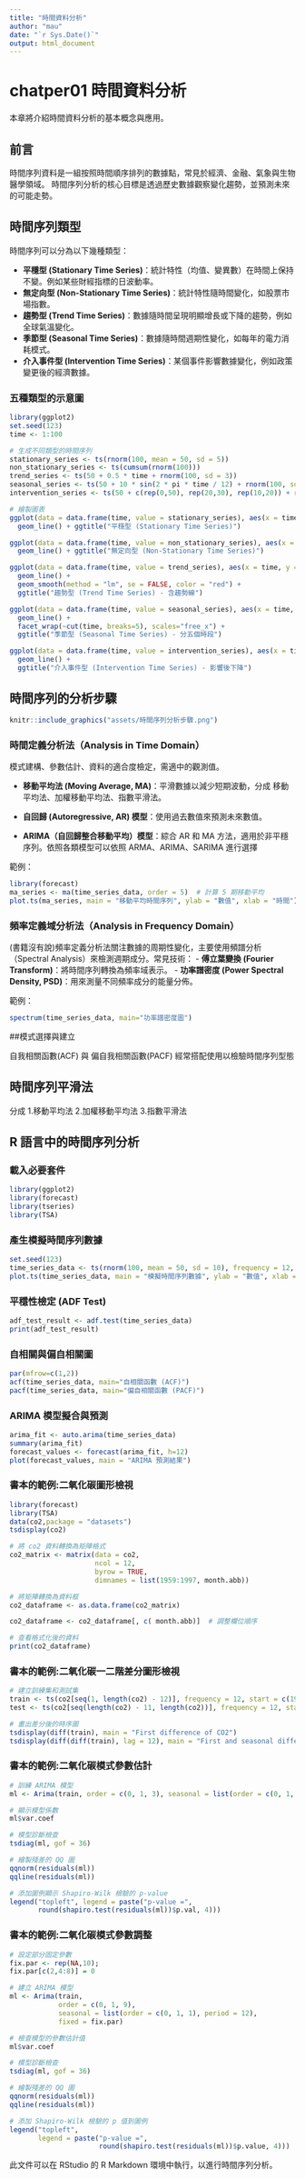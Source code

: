 ```yaml
---
title: "時間資料分析"
author: "mau"
date: "`r Sys.Date()`"
output: html_document
---
```


# chatper01 時間資料分析

本章將介紹時間資料分析的基本概念與應用。

## 前言

時間序列資料是一組按照時間順序排列的數據點，常見於經濟、金融、氣象與生物醫學領域。
時間序列分析的核心目標是透過歷史數據觀察變化趨勢，並預測未來的可能走勢。

## 時間序列類型

時間序列可以分為以下幾種類型：

- **平穩型 (Stationary Time Series)**：統計特性（均值、變異數）在時間上保持不變。例如某些財經指標的日波動率。
- **無定向型 (Non-Stationary Time Series)**：統計特性隨時間變化，如股票市場指數。
- **趨勢型 (Trend Time Series)**：數據隨時間呈現明顯增長或下降的趨勢，例如全球氣溫變化。
- **季節型 (Seasonal Time Series)**：數據隨時間週期性變化，如每年的電力消耗模式。
- **介入事件型 (Intervention Time Series)**：某個事件影響數據變化，例如政策變更後的經濟數據。

### 五種類型的示意圖

```r
library(ggplot2)
set.seed(123)
time <- 1:100

# 生成不同類型的時間序列
stationary_series <- ts(rnorm(100, mean = 50, sd = 5))
non_stationary_series <- ts(cumsum(rnorm(100)))
trend_series <- ts(50 + 0.5 * time + rnorm(100, sd = 3))
seasonal_series <- ts(50 + 10 * sin(2 * pi * time / 12) + rnorm(100, sd = 3))
intervention_series <- ts(50 + c(rep(0,50), rep(20,30), rep(10,20)) + rnorm(100, sd = 3))

# 繪製圖表
ggplot(data = data.frame(time, value = stationary_series), aes(x = time, y = value)) +
  geom_line() + ggtitle("平穩型 (Stationary Time Series)")

ggplot(data = data.frame(time, value = non_stationary_series), aes(x = time, y = value)) +
  geom_line() + ggtitle("無定向型 (Non-Stationary Time Series)")

ggplot(data = data.frame(time, value = trend_series), aes(x = time, y = value)) +
  geom_line() +
  geom_smooth(method = "lm", se = FALSE, color = "red") +
  ggtitle("趨勢型 (Trend Time Series) - 含趨勢線")

ggplot(data = data.frame(time, value = seasonal_series), aes(x = time, y = value)) +
  geom_line() +
  facet_wrap(~cut(time, breaks=5), scales="free_x") +
  ggtitle("季節型 (Seasonal Time Series) - 分五個時段")

ggplot(data = data.frame(time, value = intervention_series), aes(x = time, y = value)) +
  geom_line() +
  ggtitle("介入事件型 (Intervention Time Series) - 影響後下降")
```

## 時間序列的分析步驟

```r
knitr::include_graphics("assets/時間序列分析步驟.png")
```

### **時間定義分析法（Analysis in Time Domain）**
模式建構、參數估計、資料的適合度檢定，需適中的觀測值。

- **移動平均法 (Moving Average, MA)**：平滑數據以減少短期波動，分成 移動平均法、加權移動平均法、指數平滑法。 

- **自回歸 (Autoregressive, AR) 模型**：使用過去數值來預測未來數值。

- **ARIMA（自回歸整合移動平均）模型**：綜合 AR 和 MA 方法，適用於非平穩序列。依照各類模型可以依照 ARMA、ARIMA、SARIMA 進行選擇

範例：
```r
library(forecast)
ma_series <- ma(time_series_data, order = 5)  # 計算 5 期移動平均
plot.ts(ma_series, main = "移動平均時間序列", ylab = "數值", xlab = "時間")
```

### **頻率定義域分析法（Analysis in Frequency Domain）**
(書籍沒有說)頻率定義分析法關注數據的周期性變化，主要使用頻譜分析（Spectral Analysis）來檢測週期成分。常見技術：
- **傅立葉變換 (Fourier Transform)**：將時間序列轉換為頻率域表示。
- **功率譜密度 (Power Spectral Density, PSD)**：用來測量不同頻率成分的能量分佈。

範例：
```r
spectrum(time_series_data, main="功率譜密度圖")
```

##模式選擇與建立

自我相關函數(ACF) 與 偏自我相關函數(PACF) 經常搭配使用以檢驗時間序列型態


## 時間序列平滑法
分成 
1.移動平均法
2.加權移動平均法
3.指數平滑法

## R 語言中的時間序列分析

### 載入必要套件

```r
library(ggplot2)
library(forecast)
library(tseries)
library(TSA)
```

### 產生模擬時間序列數據

```r
set.seed(123)
time_series_data <- ts(rnorm(100, mean = 50, sd = 10), frequency = 12, start = c(2020, 1))
plot.ts(time_series_data, main = "模擬時間序列數據", ylab = "數值", xlab = "時間")
```

### 平穩性檢定 (ADF Test)

```r
adf_test_result <- adf.test(time_series_data)
print(adf_test_result)
```

### 自相關與偏自相關圖

```r
par(mfrow=c(1,2))
acf(time_series_data, main="自相關函數 (ACF)")
pacf(time_series_data, main="偏自相關函數 (PACF)")
```

### ARIMA 模型擬合與預測

```r
arima_fit <- auto.arima(time_series_data)
summary(arima_fit)
forecast_values <- forecast(arima_fit, h=12)
plot(forecast_values, main = "ARIMA 預測結果")
```

### 書本的範例:二氧化碳圖形檢視

```r
library(forecast)
library(TSA)
data(co2,package = "datasets")
tsdisplay(co2)

# 將 co2 資料轉換為矩陣格式
co2_matrix <- matrix(data = co2, 
                     ncol = 12, 
                     byrow = TRUE, 
                     dimnames = list(1959:1997, month.abb))

# 將矩陣轉換為資料框
co2_dataframe <- as.data.frame(co2_matrix)

co2_dataframe <- co2_dataframe[, c( month.abb)]  # 調整欄位順序

# 查看格式化後的資料
print(co2_dataframe)

```
### 書本的範例:二氧化碳一二階差分圖形檢視

```r

# 建立訓練集和測試集
train <- ts(co2[seq(1, length(co2) - 12)], frequency = 12, start = c(1959, 1))
test <- ts(co2[seq(length(co2) - 11, length(co2))], frequency = 12, start = c(1971, 1))

# 畫出差分後的時序圖
tsdisplay(diff(train), main = "First difference of CO2")
tsdisplay(diff(diff(train), lag = 12), main = "First and seasonal difference of CO2")


```

### 書本的範例:二氧化碳模式參數估計

```r

# 訓練 ARIMA 模型
ml <- Arima(train, order = c(0, 1, 3), seasonal = list(order = c(0, 1, 1), period = 12))

# 顯示模型係數
ml$var.coef

# 模型診斷檢查
tsdiag(ml, gof = 36)

# 繪製殘差的 QQ 圖
qqnorm(residuals(ml))
qqline(residuals(ml))

# 添加圖例顯示 Shapiro-Wilk 檢驗的 p-value
legend("topleft", legend = paste("p-value =", 
       round(shapiro.test(residuals(ml))$p.val, 4)))


```
### 書本的範例:二氧化碳模式參數調整

```r

# 設定部分固定參數
fix.par <- rep(NA,10);
fix.par[c(2,4:8)] = 0

# 建立 ARIMA 模型
ml <- Arima(train, 
            order = c(0, 1, 9), 
            seasonal = list(order = c(0, 1, 1), period = 12), 
            fixed = fix.par)

# 檢查模型的參數估計值
ml$var.coef

# 模型診斷檢查
tsdiag(ml, gof = 36)

# 繪製殘差的 QQ 圖
qqnorm(residuals(ml))
qqline(residuals(ml))

# 添加 Shapiro-Wilk 檢驗的 p 值到圖例
legend("topleft", 
       legend = paste("p-value =", 
                      round(shapiro.test(residuals(ml))$p.value, 4)))

```


此文件可以在 RStudio 的 R Markdown 環境中執行，以進行時間序列分析。
